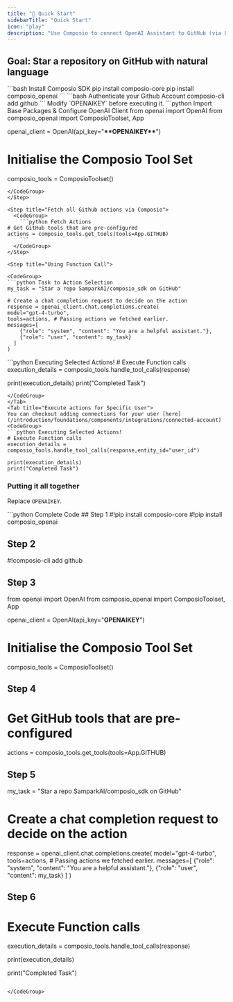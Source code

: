 ```yaml
---
title: "🚀 Quick Start"
sidebarTitle: "Quick Start"
icon: "play"
description: "Use Composio to connect OpenAI Assistant to GitHub (via OAUTH2) to perform a task using natural language"
---
```


## Goal: Star a repository on GitHub with natural language

<Steps>

<Step title="Install Composio Package">
<CodeGroup>
```bash Install Composio SDK 
pip install composio-core 
pip install composio_openai 
```
</CodeGroup>
</Step>
<Step title="Authenticate your github account using CLI">
<CodeGroup>
```bash Authenticate your Github Account 
composio-cli add github
```

</CodeGroup>
</Step>
<Step title="Import python packages">
Modify `OPENAIKEY` before executing it.
<CodeGroup>
```python Import Base Packages & Configure OpenAI Client
from openai import OpenAI
from composio_openai import ComposioToolset, App

openai_client = OpenAI(api_key="**\*\***OPENAIKEY**\*\***")

# Initialise the Composio Tool Set

composio_tools = ComposioToolset()

```
</CodeGroup>
</Step>

<Step title="Fetch all Github actions via Composio">
  <CodeGroup>
    ```python Fetch Actions
# Get GitHub tools that are pre-configured
actions = composio_tools.get_tools(tools=App.GITHUB)
    ```
  </CodeGroup>
</Step>

<Step title="Using Function Call">

<CodeGroup>
```python Task to Action Selection
my_task = "Star a repo SamparkAI/composio_sdk on GitHub"

# Create a chat completion request to decide on the action
response = openai_client.chat.completions.create(
model="gpt-4-turbo",
tools=actions, # Passing actions we fetched earlier.
messages=[
    {"role": "system", "content": "You are a helpful assistant."},
    {"role": "user", "content": my_task}
  ]
)
```

</CodeGroup>
</Step>

<Step title="Handle Tool Calls - Execute Actions">
<Tabs>
<Tab title="Default">
<CodeGroup>
```python Executing Selected Actions!
# Execute Function calls
execution_details = composio_tools.handle_tool_calls(response)

print(execution_details)
print("Completed Task")
```
</CodeGroup>
</Tab>
<Tab title="Execute actions for Specific User">
You can checkout adding connections for your user [here](/introduction/foundations/components/integrations/connected-account)
<CodeGroup>
```python Executing Selected Actions!
# Execute Function calls
execution_details = composio_tools.handle_tool_calls(response,entity_id="user_id")

print(execution_details)
print("Completed Task")
```
</CodeGroup>
</Tab>
</Tabs>
</Step>

</Steps>

### Putting it all together

Replace `OPENAIKEY`.

<CodeGroup>
```python Complete Code
## Step 1
#!pip install composio-core
#!pip install composio_openai


## Step 2
#!composio-cli add github

## Step 3
from openai import OpenAI
from composio_openai import ComposioToolset, App

openai_client = OpenAI(api_key="******OPENAIKEY******")

# Initialise the Composio Tool Set
composio_tools = ComposioToolset()

## Step 4
# Get GitHub tools that are pre-configured
actions = composio_tools.get_tools(tools=App.GITHUB)


## Step 5
my_task = "Star a repo SamparkAI/composio_sdk on GitHub"

# Create a chat completion request to decide on the action
response = openai_client.chat.completions.create(
model="gpt-4-turbo",
tools=actions, # Passing actions we fetched earlier.
messages=[
    {"role": "system", "content": "You are a helpful assistant."},
    {"role": "user", "content": my_task}
  ]
)


## Step 6
# Execute Function calls
execution_details = composio_tools.handle_tool_calls(response)

print(execution_details)

print("Completed Task")
```

</CodeGroup>

